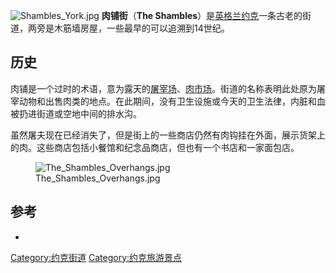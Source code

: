 [[File:Shambles_York.jpg|thumbnail]]
'''肉铺街'''（'''The Shambles'''）是[[英格兰|英格兰]][[约克|约克]]一条古老的街道，两旁是木筋墙房屋，一些最早的可以追溯到14世纪。

==历史==
肉铺是一个过时的术语，意为露天的[[屠宰场|屠宰场]]、[[肉|肉]][[市场|市场]]。街道的名称表明此处原为屠宰动​​物和出售肉类的地点。在此期间，没有卫生设施或今天的卫生法律，内脏和血被扔进街道或空地中间的排水沟。

虽然屠夫现在已经消失了，但是街上的一些商店仍然有肉钩挂在外面，展示货架上的肉。这些商店包括小餐馆和纪念品商店，但也有一个书店和一家面包店。

[[File:The_Shambles_Overhangs.jpg|thumbnail]]

==参考==
*{{cite book |author= Nikolaus Pevsner |author2= revised by Neave, David |title= The Buildings of England Yorkshire: York and the East Riding |origyear = 1972 |edition= 2nd |year= 1995 |publisher= [[Penguin_Books|Penguin Books]] |location= Harmondsworth |isbn= 0-14-071061-2 }}
{{coord|53|57|33.85|N|1|4|48.40|W|display=title}}

[[Category:约克街道|Category:约克街道]]
[[Category:约克旅游景点|Category:约克旅游景点]]